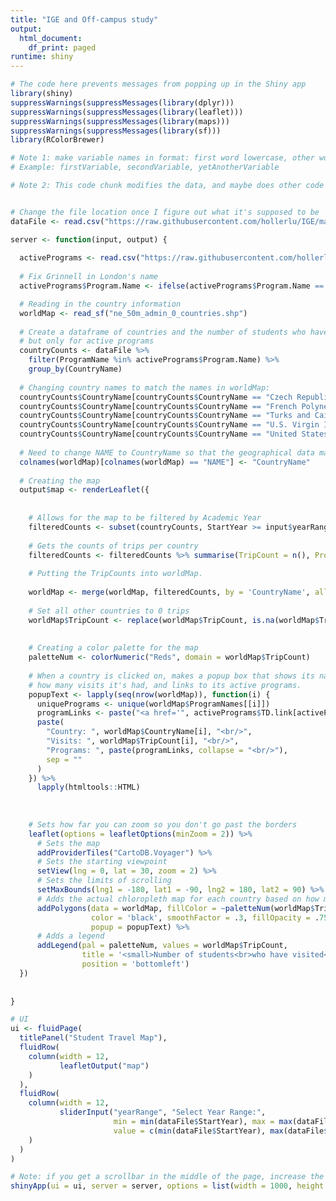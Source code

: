 ---
title: "IGE and Off-campus study"
output:
  html_document:
    df_print: paged
runtime: shiny
---

```{r Data, echo=FALSE}
# The code here prevents messages from popping up in the Shiny app
library(shiny)
suppressWarnings(suppressMessages(library(dplyr)))
suppressWarnings(suppressMessages(library(leaflet)))
suppressWarnings(suppressMessages(library(maps)))
suppressWarnings(suppressMessages(library(sf)))
library(RColorBrewer)

# Note 1: make variable names in format: first word lowercase, other words uppercase
# Example: firstVariable, secondVariable, yetAnotherVariable

# Note 2: This code chunk modifies the data, and maybe does other code


# Change the file location once I figure out what it's supposed to be
dataFile <- read.csv("https://raw.githubusercontent.com/hollerlu/IGE/main/Updated%20OCS%20Data%203-7.csv")
```

```{r App, echo=FALSE}
server <- function(input, output) {
  
  activePrograms <- read.csv("https://raw.githubusercontent.com/hollerlu/IGE/main/OCS%2024-25%20Active%20Programs.csv", header = TRUE, stringsAsFactors = FALSE)
  
  # Fix Grinnell in London's name
  activePrograms$Program.Name <- ifelse(activePrograms$Program.Name == " *Grinnell-in-London", "Grinnell in London", activePrograms$Program.Name)

  # Reading in the country information
  worldMap <- read_sf("ne_50m_admin_0_countries.shp")
  
  # Create a dataframe of countries and the number of students who have visited them,
  # but only for active programs
  countryCounts <- dataFile %>%
    filter(ProgramName %in% activePrograms$Program.Name) %>%
    group_by(CountryName)
  
  # Changing country names to match the names in worldMap:
  countryCounts$CountryName[countryCounts$CountryName == "Czech Republic"] <- "Czechia"
  countryCounts$CountryName[countryCounts$CountryName == "French Polynesia"] <- "Fr. Polynesia"
  countryCounts$CountryName[countryCounts$CountryName == "Turks and Caicos Islands"] <- "Turks and Caicos Is."
  countryCounts$CountryName[countryCounts$CountryName == "U.S. Virgin Islands"] <- "U.S. Virgin Is."
  countryCounts$CountryName[countryCounts$CountryName == "United States"] <- "United States of America"
  
  # Need to change NAME to CountryName so that the geographical data matches the dataset
  colnames(worldMap)[colnames(worldMap) == "NAME"] <- "CountryName"
  
  # Creating the map
  output$map <- renderLeaflet({
    
    
    # Allows for the map to be filtered by Academic Year
    filteredCounts <- subset(countryCounts, StartYear >= input$yearRange[1] & StartYear <= input$yearRange[2])
    
    # Gets the counts of trips per country
    filteredCounts <- filteredCounts %>% summarise(TripCount = n(), ProgramNames = list(ProgramName))
    
    # Putting the TripCounts into worldMap. 
    
    worldMap <- merge(worldMap, filteredCounts, by = 'CountryName', all.x = TRUE)
    
    # Set all other countries to 0 trips
    worldMap$TripCount <- replace(worldMap$TripCount, is.na(worldMap$TripCount), 0)
    
    
    # Creating a color palette for the map
    paletteNum <- colorNumeric("Reds", domain = worldMap$TripCount)
    
    # When a country is clicked on, makes a popup box that shows its name,
    # how many visits it's had, and links to its active programs.
    popupText <- lapply(seq(nrow(worldMap)), function(i) {
      uniquePrograms <- unique(worldMap$ProgramNames[[i]])
      programLinks <- paste("<a href='", activePrograms$TD.link[activePrograms$Program.Name %in% uniquePrograms], "'>", uniquePrograms, "</a>", collapse = "<br/>")
      paste(
        "Country: ", worldMap$CountryName[i], "<br/>",
        "Visits: ", worldMap$TripCount[i], "<br/>",
        "Programs: ", paste(programLinks, collapse = "<br/>"),
        sep = ""
      )
    }) %>%
      lapply(htmltools::HTML)
    
    
    
    # Sets how far you can zoom so you don't go past the borders
    leaflet(options = leafletOptions(minZoom = 2)) %>%
      # Sets the map
      addProviderTiles("CartoDB.Voyager") %>%
      # Sets the starting viewpoint
      setView(lng = 0, lat = 30, zoom = 2) %>%
      # Sets the limits of scrolling
      setMaxBounds(lng1 = -180, lat1 = -90, lng2 = 180, lat2 = 90) %>%
      # Adds the actual chloropleth map for each country based on how many visits
      addPolygons(data = worldMap, fillColor = ~paletteNum(worldMap$TripCount), weight = 1,
                  color = 'black', smoothFactor = .3, fillOpacity = .75,
                  popup = popupText) %>%
      # Adds a legend
      addLegend(pal = paletteNum, values = worldMap$TripCount,
                title = '<small>Number of students<br>who have visited</small>',
                position = 'bottomleft')
  })
  
  
}

# UI
ui <- fluidPage(
  titlePanel("Student Travel Map"),
  fluidRow(
    column(width = 12,
           leafletOutput("map")
    )
  ),
  fluidRow(
    column(width = 12,
           sliderInput("yearRange", "Select Year Range:",
                       min = min(dataFile$StartYear), max = max(dataFile$StartYear),
                       value = c(min(dataFile$StartYear), max(dataFile$StartYear)), step = 1)
    )
  )
)

# Note: if you get a scrollbar in the middle of the page, increase the height or width
shinyApp(ui = ui, server = server, options = list(width = 1000, height = 800))

```

